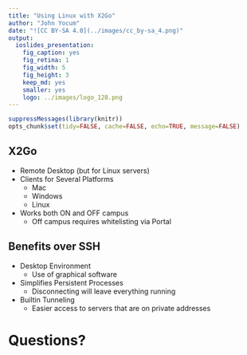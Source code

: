 ```yaml
---
title: "Using Linux with X2Go"
author: "John Yocum"
date: "![CC BY-SA 4.0](../images/cc_by-sa_4.png)"
output:
  ioslides_presentation:
    fig_caption: yes
    fig_retina: 1
    fig_width: 5
    fig_height: 3
    keep_md: yes
    smaller: yes
    logo: ../images/logo_128.png
---
```


```r
suppressMessages(library(knitr))
opts_chunk$set(tidy=FALSE, cache=FALSE, echo=TRUE, message=FALSE)
```

## X2Go

- Remote Desktop (but for Linux servers)
- Clients for Several Platforms
    - Mac
    - Windows
    - Linux
- Works both ON and OFF campus
    - Off campus requires whitelisting via Portal

## Benefits over SSH

- Desktop Environment
    - Use of graphical software
- Simplifies Persistent Processes
    - Disconnecting will leave everything running
- Builtin Tunneling
    - Easier access to servers that are on private addresses

# Questions?